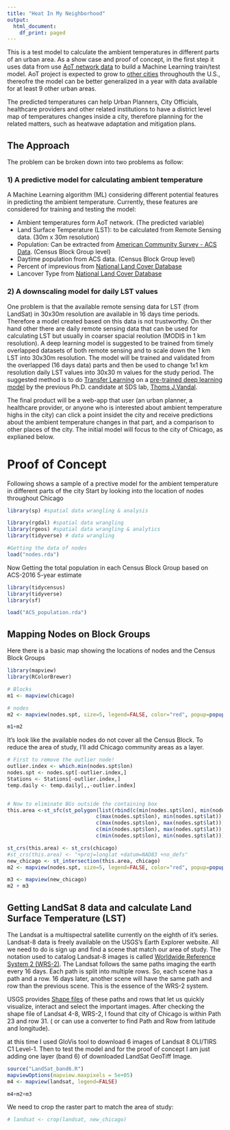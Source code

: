 ```yaml
---
title: "Heat In My Neighborhood"
output:
  html_document:
    df_print: paged
---
```


This is a test model to calculate the ambient temperatures in different parts of an urban area. As a show case and proof of concept, in the first step it uses data from use [AoT network data](http://arrayofthings.github.io/) to build a Machine Learning train/test model. AoT project is expected to grow to [other cities](https://aot-file-browser.plenar.io/data-sets) throughouth the U.S., thereofre the model can be better generalized in a year with data available for at least 9 other urban areas. 

The predicted temperatures can help Urban Planners, City Officials, healthcare providers and other related institutions to have a district level map of temperatures changes inside a city, therefore planning for the related matters, such as heatwave adaptation and mitigation plans.

## The Approach
The problem can be broken down into two problems as follow:

### 1) A predictive model for calculating ambient temperature
A Machine Learning algorithm (ML) considering different potential features in predicting the ambient temperature. Currently, these features are considered for training and testing the model:

* Ambient temperatures form AoT network. (The predicted variable)
* Land Surface Temperature (LST): to be calculated from Remote Sensing data. (30m x 30m resolution)
* Population: Can be extracted from [American Community Survey - ACS  Data](https://www.census.gov/programs-surveys/acs/data.html). (Census Block Group level)
* Daytime population from ACS data. (Census Block Group level)
* Percent of imprevious from [National Land Cover Database](https://www.mrlc.gov/)
* Lancover Type from [National Land Cover Database](https://www.mrlc.gov/)

### 2) A downscaling model for daily LST values 
One problem is that the available remote sensing data for LST (from LandSat) in 30x30m resolution are available in 16 days time periods. Therefore a model created based on this data is not trustworthy. On ther hand other there are daily remote sensing data that can be used for calculating LST but usually in coarser spacial reolution (MODIS in 1 km resolution). A deep learning model is suggested to be trained from timely overlapped datasets of both remote sensing and to scale down the 1 km LST into 30x30m resolution. The model will be trained and validated from the overlapped (16 days data) parts and then be used to change 1x1 km resolution daily LST values into 30x30 m  values for the study period. 
The suggested method is to do [Transfer Learning](http://cs231n.github.io/transfer-learning/) on a [pre-trained deep learning model](https://arxiv.org/abs/1703.03126) by the previous Ph.D. candidate at SDS lab, [Thoms J.Vandal](http://www1.coe.neu.edu/~tvandal/).  

The final product will be a web-app that user (an urban planner, a healthcare provider, or anyone who is interested about ambient temperature highs in the city) can click a point insidet the city and receive predictions about the ambient temperature changes in that part, and a comparison to other places of the city. The initial model will focus to the city of Chicago, as explianed below.

# Proof of Concept
Following shows a sample of a prective model for the ambient temperature in different parts of the city
Start by looking into the location of nodes throughout Chicago
```r
library(sp) #spatial data wrangling & analysis

library(rgdal) #spatial data wrangling
library(rgeos) #spatial data wrangling & analytics
library(tidyverse) # data wrangling

#Getting the data of nodes
load("nodes.rda")
```

Now Getting the total population in each Census Block Group based on ACS-2016 5-year estimate

```r
library(tidycensus)
library(tidyverse)
library(sf)

load("ACS_population.rda")
```

## Mapping Nodes on Block Groups
Here there is a basic map showing the locations of nodes and the Census Block Groups
```r
library(mapview)
library(RColorBrewer)

# Blocks
m1 <- mapview(chicago)

# nodes
m2 <- mapview(nodes.spt, size=5, legend=FALSE, color="red", popup=popupTable(nodes.spt, zcol = c("address", "node_id")))

m1+m2
```

It's look like the available nodes do not cover all the Census Block. To reduce the area of study, I’ll add Chicago community areas as a layer. 

```r
# First to remove the outlier node!
outlier.index <- which.min(nodes.spt$lon)
nodes.spt <- nodes.spt[-outlier.index,]
Stations <- Stations[-outlier.index,]
temp.daily <- temp.daily[,,-outlier.index]


# Now to eliminate BGs outside the containing box
this.area <-st_sfc(st_polygon(list(rbind(c(min(nodes.spt$lon), min(nodes.spt$lat)),
                             c(max(nodes.spt$lon), min(nodes.spt$lat)),
                             c(max(nodes.spt$lon), max(nodes.spt$lat)),
                             c(min(nodes.spt$lon), max(nodes.spt$lat)),
                             c(min(nodes.spt$lon), min(nodes.spt$lat)))))) %>% st_sf(relation_to_geometry = NA_character_)

st_crs(this.area) <- st_crs(chicago)
#st_crs(this.area) <- "+proj=longlat +datum=NAD83 +no_defs"
new_chicago <- st_intersection(this.area, chicago)
m2 <- mapview(nodes.spt, size=5, legend=FALSE, color="red", popup=popupTable(nodes.spt, zcol = c("address", "node_id")))

m3 <- mapview(new_chicago)
m2 + m3
```
## Getting LandSat 8 data and calculate Land Surface Temperature (LST)
The Landsat is a multispectral satellite currently on the eighth of it's series. Landsat-8 data is freely available on the USGS's Earth Explorer website. All we need to do is sign up and find a scene that match our area of study. The notation used to catalog Landsat-8 images is called [Worldwide Reference System 2 (WRS-2)](https://landsat.usgs.gov/what-worldwide-reference-system-wrs). The Landsat follows the same paths imaging the earth every 16 days. Each path is split into multiple rows. So, each scene has a path and a row. 16 days later, another scene will have the same path and row than the previous scene. This is the essence of the WRS-2 system.

USGS provides [Shape files](https://landsat.usgs.gov/pathrow-shapefiles) of these paths and rows that let us quickly visualize, interact and select the important images. After checking the shape file of Landsat 4-8, WRS-2, I found that city of Chicago is within Path 23 and row 31. ( or can use a converter to find Path and Row from latitude and longitude).

at this time I used GloVis tool to download 6 images of Landsat 8 OLI/TIRS C1 Level-1. Then to test the model and for the proof of concept I am just adding one layer (band 6) of downloaded LandSat GeoTiff Image.
```r
source("LandSat_band6.R")
mapviewOptions(mapview.maxpixels = 5e+05)
m4 <- mapview(landsat, legend=FALSE)

m4+m2+m3
```

We need to crop the raster part to match the area of study:
```r
# landsat <- crop(landsat, new_chicago)
```


